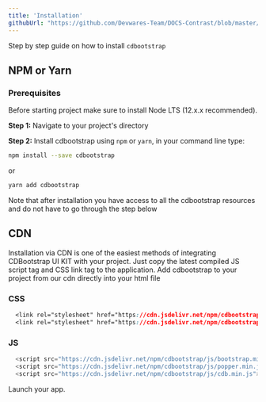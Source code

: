```yaml
---
title: 'Installation'
githubUrl: "https://github.com/Devwares-Team/DOCS-Contrast/blob/master/content/contrast/javascript/Installation.mdx"
---
```


Step by step guide on how to install `cdbootstrap`

## NPM or Yarn

### Prerequisites

Before starting project make sure to install Node LTS (12.x.x recommended).

**Step 1:** Navigate to your project's directory

**Step 2:** Install cdbootstrap using `npm` or `yarn`, in your command line type:

```bash
npm install --save cdbootstrap
```
or
```bash
yarn add cdbootstrap
```

Note that after installation you have access to all the cdbootstrap resources and do not have to go through the step below

## CDN

Installation via CDN is one of the easiest methods of integrating CDBootstrap UI KIT with your project. Just copy the latest compiled JS script tag and CSS link tag to the application.
Add cdbootstrap to your project from our cdn directly into your html file

### CSS
```CSS
  <link rel="stylesheet" href="https://cdn.jsdelivr.net/npm/cdbootstrap/css/bootstrap.min.css"/>
  <link rel="stylesheet" href="https://cdn.jsdelivr.net/npm/cdbootstrap/css/cdb.min.css"/>
```

### JS

```js
  <script src="https://cdn.jsdelivr.net/npm/cdbootstrap/js/bootstrap.min.js"></script>
  <script src="https://cdn.jsdelivr.net/npm/cdbootstrap/js/popper.min.js"></script>
  <script src="https://cdn.jsdelivr.net/npm/cdbootstrap/js/cdb.min.js"></script>
```

Launch your app.